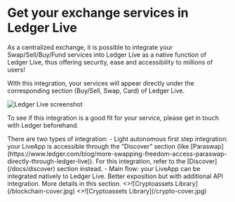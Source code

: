 
# Get your exchange services in Ledger Live

As a centralized exchange, it is possible to integrate your Swap/Sell/Buy/Fund services into Ledger Live as a native function of Ledger Live, thus offering security, ease and accessibility to millions of users!

With this integration, your services will appear directly under the corresponding section (Buy/Sell, Swap, Card) of Ledger Live. 

<img
      alt="Ledger Live screenshot"
      src="/screen-ledger-live-native-integration.png"
/>

To see if this integration is a good fit for your service, please get in touch with Ledger beforehand.

<Callout type="info" emoji="👉">
  There are two types of integration:
  - Light autonomous first step integration: your LiveApp is accessible through the “Discover” section (like [Paraswap](https://www.ledger.com/blog/more-swapping-freedom-access-paraswap-directly-through-ledger-live)). For this integration, refer to the [Discover](/docs/discover) section instead.  
  - Main flow: your LiveApp can be integrated natively to Ledger Live. Better exposition but with additional API integration. More details in this section.
</Callout>


<Cards num={2}>
  <Card 
    image
    arrow
    title="Flow breakdown" 
    href="/docs/exchange/flow">
    <>![Cryptoassets Library](/blockchain-cover.jpg)</> 
  </Card>
  <Card 
    image
    arrow
    title="How-to integrate" 
    href="/docs/exchange/integration">
    <>![Cryptoassets Library](/crypto-cover.jpg)</> 
  </Card>
</Cards>